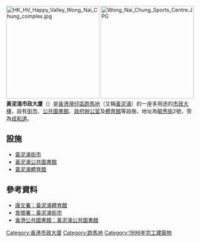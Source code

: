 [[File:HK_HV_Happy_Valley_Wong_Nai_Chung_complex.jpg|250px]]
[[File:Wong_Nai_Chung_Sports_Centre.JPG|250px]]
'''黃泥涌市政大廈'''（{{lang-en|Wong Nai Chung Municipal Services Building}}）是[[香港|香港]][[灣仔區|灣仔區]][[跑馬地|跑馬地]]（又稱[[黃泥涌|黃泥涌]]）的一座多用途的[[市政大樓|市政大樓]]，設有[[街市|街市]]、[[公共圖書館|公共圖書館]]、[[政府|政府]][[辦公室|辦公室]]及[[體育館|體育館]]等設施，地址為[[毓秀街|毓秀街]]2號，旁為[[成和道|成和道]]。

== 設施 ==
*[[黃泥涌街市|黃泥涌街市]]
*[[黃泥涌公共圖書館|黃泥涌公共圖書館]]
*[[黃泥涌體育館|黃泥涌體育館]]

==參考資料==
*[http://www.lcsd.gov.hk/tc/facilities/facilitieslist/facilities.php?fid=93 康文署：黃泥涌體育館] {{Wayback|url=http://www.lcsd.gov.hk/tc/facilities/facilitieslist/facilities.php?fid=93 |date=20180705204203 }}
*[https://www.fehd.gov.hk/tc_chi/map/market/market_pt.html?mapID=630&type=market 食環署：黃泥涌街市] {{Wayback|url=https://www.fehd.gov.hk/tc_chi/map/market/market_pt.html?mapID=630&type=market |date=20180705204151 }}
*[https://www.hkpl.gov.hk/tc/locations/wan-chai/library/wong-nai-chung.html 香港公共圖書館：黃泥涌公共圖書館] {{Wayback|url=https://www.hkpl.gov.hk/tc/locations/wan-chai/library/wong-nai-chung.html |date=20210227011451 }}

{{HK-buil-stub}}

{{香港市政大廈}}
{{香港室內體育場館}}

[[Category:香港市政大廈|Category:香港市政大廈]]
[[Category:跑馬地|Category:跑馬地]]
[[Category:1996年完工建築物|Category:1996年完工建築物]]